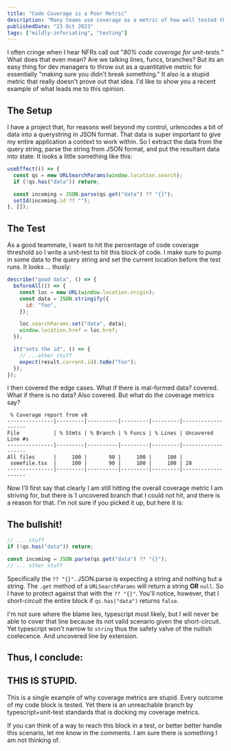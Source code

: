 ```yaml
---
title: "Code Coverage is a Poor Metric"
description: "Many teams use coverage as a metric of how well tested their code is. This is a single example of why that metric is flawed."
publishedDate: "23 Oct 2023"
tags: ["mildly-infuriating", "testing"]
---
```


I often cringe when I hear NFRs call out "_80% code coverage for unit-tests._" What does that even mean? Are we talking lines, funcs, branches? But its an easy thing for dev managers to throw out as a quantitative metric for essentially "making sure you didn't break something." It also is a stupid metric that really doesn't prove out that idea. I'd like to show you a recent example of what leads me to this opinion.

## The Setup

I have a project that, for reasons well beyond my control, urlencodes a bit of data into a querystring in JSON format. That data is super important to give my entire application a context to work within. So I extract the data from the query string, parse the string from JSON format, and put the resultant data into state. It looks a little something like this:

```js
useEffect(() => {
  const qs = new URLSearchParams(window.location.search);
  if (!qs.has("data")) return;

  const incoming = JSON.parse(qs.get("data") ?? "{}");
  setId(incoming.id ?? "");
}, []);
```

## The Test

As a good teammate, I want to hit the percentage of code coverage threshold so I write a unit-test to hit this block of code. I make sure to pump in some data to the query string and set the current location before the test runs. It looks ... thusly:

```js
describe("good data", () => {
  beforeAll(() => {
    const loc = new URL(window.location.origin);
    const data = JSON.stringify({
      id: "foo",
    });

    loc.searchParams.set("data", data);
    window.location.href = loc.href;
  });

  it("sets the id", () => {
    // ...other stuff
    expect(result.current.id).toBe("foo");
  });
});
```

I then covered the edge cases. What if there is mal-formed data? covered. What if there is no data? Also covered. But what do the coverage metrics say?

```
 % Coverage report from v8
---------------|---------|----------|---------|---------|-------------------
File           | % Stmts | % Branch | % Funcs | % Lines | Uncovered Line #s
---------------|---------|----------|---------|---------|-------------------
All files      |     100 |       90 |     100 |     100 |
 somefile.tsx  |     100 |       90 |     100 |     100 | 28
---------------|---------|----------|---------|---------|-------------------
```

Now I'll first say that clearly I am still hitting the overall coverage metric I am striving for, but there is 1 uncovered branch that I could not hit, and there is a reason for that. I'm not sure if you picked it up, but here it is:

## The bullshit!

```js
// ... stuff
if (!qs.has("data")) return;

const incoming = JSON.parse(qs.get("data") ?? "{}");
// ... other stuff
```

Specifically the `?? "{}"`. JSON.parse is expecting a string and nothing but a string. The `.get` method of a `URLSearchParams` will return a string **OR** `null`. So I have to protect against that with the `?? "{}"`. You'll notice, however, that I short-circuit the entire block if `qs.has("data")` returns `false`.

I'm not sure where the blame lies, typescript most likely, but I will never be able to cover that line because its not valid scenario given the short-circuit. Yet typescript won't narrow to `string` thus the safety valve of the nullish coelecence. And uncovered line by extension.

## Thus, I conclude:

<h2 class="flex justify-center">
  <span class="my-30">THIS IS STUPID.</span>
</h2>

This is a single example of why coverage metrics are stupid. Every outcome of my code block is tested. Yet there is an unreachable branch by typescript+unit-test standards that is docking my coverage metrics.

If you can think of a way to reach this block in a test, or better better handle this scenario, let me know in the comments. I am sure there is something I am not thinking of.

